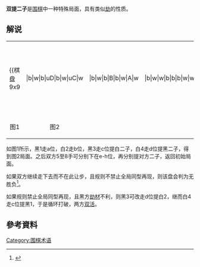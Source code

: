 '''双提二子'''是[[围棋|围棋]]中一种特殊局面，具有类似[[劫_(围棋)|劫]]的性质。

== 解说 ==
{|
|
{{棋盘 9x9
| |b|w|b|uD|b|w|uC|w
| |b|w|b|B|b|w|A|w
| |b|w|w|b|b|b|w|w
| |b|b|w|b| |b|w|b
| | |b|w|w|w|w|w|b
| | |b|b|b|b|b|b|b
| | | | | | | | |
| | | | | | | | |
| | | | | | | | |
|u=u|d=d|l=l|r=r}}
|
{{棋盘 9x9
| |b|w|uG|w4|b|uH|b3|w
| |b|w|E|w2|b|F|b1|w
| |b|w|w|b|b|b|w|w
| |b|b|w|b| |b|w|b
| | |b|w|w|w|w|w|b
| | |b|b|b|b|b|b|b
| | | | | | | | |
| | | | | | | | |
| | | | | | | | |
|u=u|d=d|l=l|r=r}}
|-
| style="text-align: center;"|图1
| style="text-align: center;"|图2
|}

如图1所示，黑1走a位，白2走b位，黑3走c位提白二子，白4走d位提黑二子，得到图2局面。之后双方5至8手可分别下在e-h位，再分别提对方二子，返回初始局面。

如果双方继续走下去而不在此让步，且规则不禁止全局同型再现，则该盘会判为无胜负<ref>{{Cite web |url=http://jiuxing.0134.net/igo/basic/rule.htm |title=中國圍棋規則 |access-date=2016-08-06 |archive-url=https://web.archive.org/web/20160314002922/http://jiuxing.0134.net/igo/basic/rule.htm |archive-date=2016-03-14 |dead-url=yes }}</ref>。

{{棋盘 9x9
| |b|w|b|b3|b|w|w4|w
| |b|w|b|w2|b|w|b1|w
| |b|w|w|b|b|b|w|w
| |b|b|w|b| |b|w|b
| | |b|w|w|w|w|w|b
| | |b|b|b|b|b|b|b
| | | | | | | | |
| | | | | | | | |
| | | | | | | | |
|u=u|d=d|l=l|r=r}}

如果规则禁止全局同型再现，且黑方[[劫材|劫材]]不利，则黑3可改走d位提白2，继而白4走c位提黑1，于是循环打破，两方[[双活|双活]]。

[[Category:围棋术语|Category:围棋术语]]

==參考資料==
{{board-stub}}